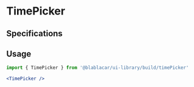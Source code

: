 

<Meta title="Forms|TimePicker" />

# **TimePicker**

<Preview>
  <Story name="Default">
    <TimePicker
      name="departure-time"
      minuteStep={30}
      disabled={false}
      focus
      small={false}
    />
  </Story>
</Preview>

## Specifications

## Usage

```jsx
import { TimePicker } from '@blablacar/ui-library/build/timePicker'

<TimePicker />
```

<Props of={TimePicker} />
